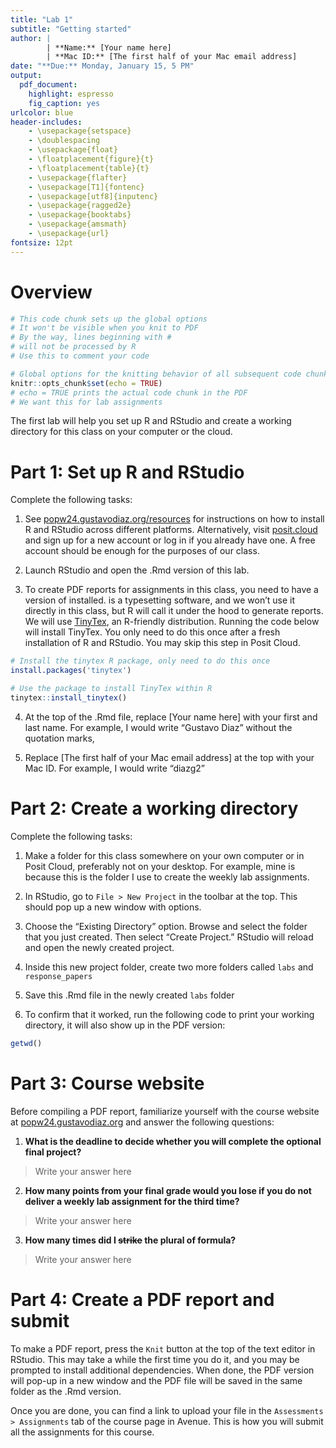 ```yaml
---
title: "Lab 1"
subtitle: "Getting started"
author: |
        | **Name:** [Your name here]
        | **Mac ID:** [The first half of your Mac email address]
date: "**Due:** Monday, January 15, 5 PM"
output: 
  pdf_document:
    highlight: espresso
    fig_caption: yes
urlcolor: blue
header-includes:
    - \usepackage{setspace}
    - \doublespacing
    - \usepackage{float}
    - \floatplacement{figure}{t}
    - \floatplacement{table}{t}
    - \usepackage{flafter}
    - \usepackage[T1]{fontenc}
    - \usepackage[utf8]{inputenc}
    - \usepackage{ragged2e}
    - \usepackage{booktabs}
    - \usepackage{amsmath}
    - \usepackage{url}
fontsize: 12pt
---
```


# Overview

```r
# This code chunk sets up the global options
# It won't be visible when you knit to PDF
# By the way, lines beginning with #
# will not be processed by R
# Use this to comment your code

# Global options for the knitting behavior of all subsequent code chunks
knitr::opts_chunk$set(echo = TRUE)
# echo = TRUE prints the actual code chunk in the PDF
# We want this for lab assignments
```


The first lab will help you set up R and RStudio and create a working directory for this class on your computer or the cloud.

# Part 1: Set up R and RStudio

Complete the following tasks:

1. See [popw24.gustavodiaz.org/resources](https://popw24.gustavodiaz.org/resources.html) for instructions on how to install R and RStudio across different platforms. Alternatively, visit [posit.cloud](https://posit.cloud/) and sign up for a new account or log in if you already have one. A free account should be enough for the purposes of our class.

2. Launch RStudio and open the .Rmd version of this lab.

3. To create PDF reports for assignments in this class, you need to have a version of \LaTeX installed. \LaTeX is a typesetting software, and we won't use it directly in this class, but R will call it under the hood to generate reports. We will use [TinyTex](https://yihui.org/tinytex/), an R-friendly \LaTeX distribution. Running the code below will install TinyTex. You only need to do this once after a fresh installation of R and RStudio. You may skip this step in Posit Cloud.

```r
# Install the tinytex R package, only need to do this once
install.packages('tinytex')

# Use the package to install TinyTex within R
tinytex::install_tinytex()
```

4. At the top of the .Rmd file, replace [Your name here] with your first and last name. For example, I would write "Gustavo Diaz" without the quotation marks,

5. Replace [The first half of your Mac email address] at the top with your Mac ID. For example, I would write "diazg2"

# Part 2: Create a working directory

Complete the following tasks:

1. Make a folder for this class somewhere on your own computer or in Posit Cloud, preferably not on your desktop. For example, mine is \path{C:\Users\gdiaz\Projects\popw23_labs} because this is the folder I use to create the weekly lab assignments.

2. In RStudio, go to `File > New Project` in the toolbar at the top. This should pop up a new window with options.

3. Choose the "Existing Directory" option. Browse and select the folder that you just created. Then select "Create Project." RStudio will reload and open the newly created project.

4. Inside this new project folder, create two more folders called `labs` and `response_papers`

5. Save this .Rmd file in the newly created `labs` folder

6. To confirm that it worked, run the following code to print your working directory, it will also show up in the PDF version:

```r
getwd()
```


# Part 3: Course website

Before compiling a PDF report, familiarize yourself with the course website at [popw24.gustavodiaz.org](https://popw24.gustavodiaz.org) and answer the following questions:

1. **What is the deadline to decide whether you will complete the optional final project?**

> Write your answer here

2. **How many points from your final grade would you lose if you do not deliver a weekly lab assignment for the third time?**

> Write your answer here

3. **How many times did I ~~strike~~ the plural of formula?**

> Write your answer here

# Part 4: Create a PDF report and submit

To make a PDF report, press the `Knit` button at the top of the text editor in RStudio. This may take a while the first time you do it, and you may be prompted to install additional \LaTeX dependencies. When done, the PDF version will pop-up in a new window and the PDF file will be saved in the same folder as the .Rmd version.

Once you are done, you can find a link to upload your file in the `Assessments > Assignments` tab of the course page in Avenue. This is how you will submit all the assignments for this course.